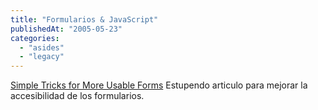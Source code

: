 ```yaml
---
title: "Formularios & JavaScript"
publishedAt: "2005-05-23"
categories: 
  - "asides"
  - "legacy"
---
```


[Simple Tricks for More Usable Forms](http://www.sitepoint.com/article/simple-tricks-usable-forms) Estupendo articulo para mejorar la accesibilidad de los formularios.

